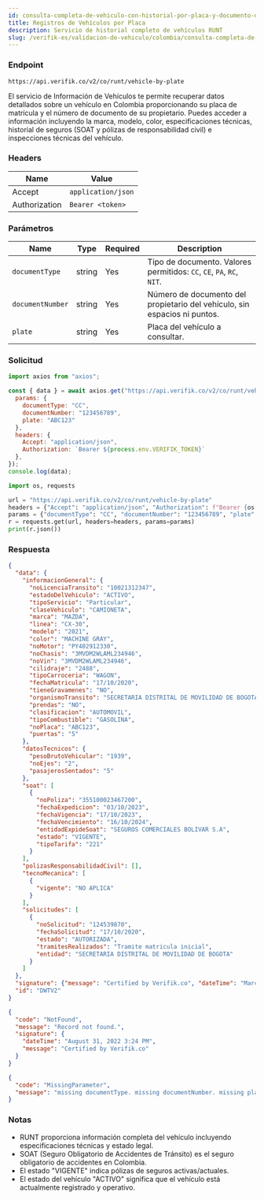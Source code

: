 ```yaml
---
id: consulta-completa-de-vehiculo-con-historial-por-placa-y-documento-de-identificacion-runt
title: Registros de Vehículos por Placa
description: Servicio de historial completo de vehículos RUNT
slug: /verifik-es/validacion-de-vehiculo/colombia/consulta-completa-de-vehiculo-con-historial-por-placa-y-documento-de-identificacion-runt
---
```



### Endpoint

```
https://api.verifik.co/v2/co/runt/vehicle-by-plate
```

El servicio de Información de Vehículos te permite recuperar datos detallados sobre un vehículo en Colombia proporcionando su placa de matrícula y el número de documento de su propietario. Puedes acceder a información incluyendo la marca, modelo, color, especificaciones técnicas, historial de seguros (SOAT y pólizas de responsabilidad civil) e inspecciones técnicas del vehículo.

### Headers

| Name | Value |
| --- | --- |
| Accept | `application/json` |
| Authorization | `Bearer <token>` |

### Parámetros

| Name | Type | Required | Description |
| --- | --- | --- | --- |
| `documentType` | string | Yes | Tipo de documento. Valores permitidos: `CC`, `CE`, `PA`, `RC`, `NIT`. |
| `documentNumber` | string | Yes | Número de documento del propietario del vehículo, sin espacios ni puntos. |
| `plate` | string | Yes | Placa del vehículo a consultar. |

### Solicitud

<Tabs>
  <TabItem value="node" label="Node.js">

```javascript
import axios from "axios";

const { data } = await axios.get("https://api.verifik.co/v2/co/runt/vehicle-by-plate", {
  params: { 
    documentType: "CC", 
    documentNumber: "123456789", 
    plate: "ABC123" 
  },
  headers: { 
    Accept: "application/json", 
    Authorization: `Bearer ${process.env.VERIFIK_TOKEN}` 
  },
});
console.log(data);
```

  </TabItem>
  <TabItem value="python" label="Python">

```python
import os, requests

url = "https://api.verifik.co/v2/co/runt/vehicle-by-plate"
headers = {"Accept": "application/json", "Authorization": f"Bearer {os.getenv('VERIFIK_TOKEN')}"}
params = {"documentType": "CC", "documentNumber": "123456789", "plate": "ABC123"}
r = requests.get(url, headers=headers, params=params)
print(r.json())
```

  </TabItem>
</Tabs>

### Respuesta

<Tabs>
  <TabItem value="200" label="200">

```json
{
  "data": {
    "informacionGeneral": {
      "noLicenciaTransito": "10021312347",
      "estadoDelVehiculo": "ACTIVO",
      "tipoServicio": "Particular",
      "claseVehiculo": "CAMIONETA",
      "marca": "MAZDA",
      "linea": "CX-30",
      "modelo": "2021",
      "color": "MACHINE GRAY",
      "noMotor": "PY402912330",
      "noChasis": "3MVDM2WLAML234946",
      "noVin": "3MVDM2WLAML234946",
      "cilidraje": "2488",
      "tipoCarroceria": "WAGON",
      "fechaMatricula": "17/10/2020",
      "tieneGravamenes": "NO",
      "organismoTransito": "SECRETARIA DISTRITAL DE MOVILIDAD DE BOGOTA",
      "prendas": "NO",
      "clasificacion": "AUTOMOVIL",
      "tipoCombustible": "GASOLINA",
      "noPlaca": "ABC123",
      "puertas": "5"
    },
    "datosTecnicos": {
      "pesoBrutoVehicular": "1939",
      "noEjes": "2",
      "pasajerosSentados": "5"
    },
    "soat": [
      {
        "noPoliza": "355100023467200",
        "fechaExpedicion": "03/10/2023",
        "fechaVigencia": "17/10/2023",
        "fechaVencimiento": "16/10/2024",
        "entidadExpideSoat": "SEGUROS COMERCIALES BOLIVAR S.A",
        "estado": "VIGENTE",
        "tipoTarifa": "221"
      }
    ],
    "polizasResponsabilidadCivil": [],
    "tecnoMecanica": [
      {
        "vigente": "NO APLICA"
      }
    ],
    "solicitudes": [
      {
        "noSolicitud": "124539870",
        "fechaSolicitud": "17/10/2020",
        "estado": "AUTORIZADA",
        "tramitesRealizados": "Tramite matricula inicial",
        "entidad": "SECRETARIA DISTRITAL DE MOVILIDAD DE BOGOTA"
      }
    ]
  },
  "signature": {"message": "Certified by Verifik.co", "dateTime": "March 14, 2024 2:23 PM"},
  "id": "DWTV2"
}
```

  </TabItem>
  <TabItem value="404" label="404">

```json
{
  "code": "NotFound",
  "message": "Record not found.",
  "signature": {
    "dateTime": "August 31, 2022 3:24 PM",
    "message": "Certified by Verifik.co"
  }
}
```

  </TabItem>
  <TabItem value="409" label="409">

```json
{
  "code": "MissingParameter",
  "message": "missing documentType. missing documentNumber. missing plate"
}
```

  </TabItem>
</Tabs>

### Notas

- RUNT proporciona información completa del vehículo incluyendo especificaciones técnicas y estado legal.
- SOAT (Seguro Obligatorio de Accidentes de Tránsito) es el seguro obligatorio de accidentes en Colombia.
- El estado "VIGENTE" indica pólizas de seguros activas/actuales.
- El estado del vehículo "ACTIVO" significa que el vehículo está actualmente registrado y operativo.
